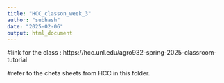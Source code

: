 ```yaml
---
title: "HCC_classon_week_3"
author: "subhash"
date: "2025-02-06"
output: html_document
---
```



#link for the class : https://hcc.unl.edu/agro932-spring-2025-classroom-tutorial


#refer to the cheta sheets from HCC in this folder.



